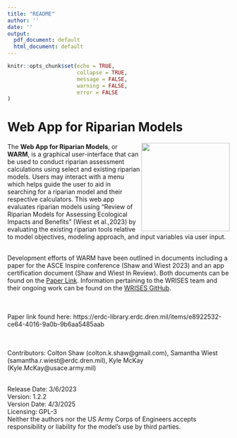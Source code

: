 ```yaml
---
title: "README"
author: ''
date: ''
output:
  pdf_document: default
  html_document: default
---
```


```r
knitr::opts_chunk$set(echo = TRUE,
                      collapse = TRUE,
                      message = FALSE,
                      warning = FALSE,
                      error = FALSE
)
```


# Web App for Riparian Models

<img src="SmallStream2WestPoint.jpg" align="right" width=200/>

The **Web App for Riparian Models**, or **WARM**, is a graphical user-interface that can be used to conduct riparian assessment calculations using select and existing riparian models. Users may interact with a menu which helps guide the user to aid in searching for a riparian model and their respective calculators. This web app evaluates riparian models using "Review of Riparian Models for Assessing Ecological Impacts and Benefits" (Wiest et al.,2023) by evaluating the existing riparian tools relative to model objectives, modeling approach, and input variables via user input. 

<br />
Development efforts of WARM have been outlined in documents including a paper for the ASCE Inspire conference (Shaw and Wiest 2023) and an app certification document (Shaw and Wiest In Review). Both documents can be found on the [Paper Link](https://erdc-library.erdc.dren.mil/items/e8922532-ce64-4016-9a0b-9b6aa5485aab). Information pertaining to the WRISES team and their ongoing work can be found on the [WRISES GitHub](https://github.com/USACE-WRISES/WARM).

<br /><br />
Paper link found here: https://erdc-library.erdc.dren.mil/items/e8922532-ce64-4016-9a0b-9b6aa5485aab

<br /><br />
Contributors: Colton Shaw (colton.k.shaw@gmail.com), Samantha Wiest (samantha.r.wiest@erdc.dren.mil), Kyle McKay (Kyle.McKay@usace.army.mil)

<br />
Release Date: 3/6/2023
<br />
Version: 1.2.2
<br />
Version Date: 4/3/2025 
<br />
Licensing: GPL-3
<br />
Neither the authors nor the US Army Corps of Engineers accepts responsibility or liability for the model's use by third parties.

